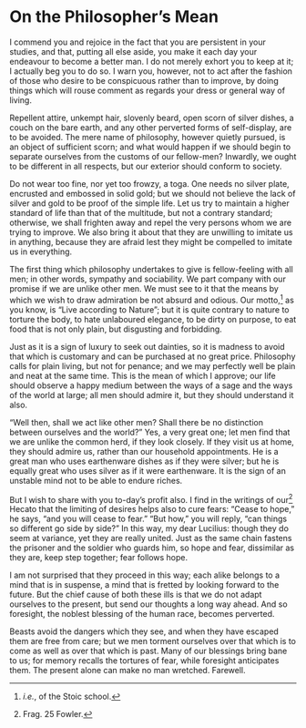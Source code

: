 # On the Philosopher's Mean

I commend you and rejoice in the fact that you are persistent in your studies, and that, putting all else aside, you make it each day your endeavour to become a better man.
I do not merely exhort you to keep at it; I actually beg you to do so.
I warn you, however, not to act after the fashion of those who desire to be conspicuous rather than to improve, by doing things which will rouse comment as regards your dress or general way of living.

Repellent attire, unkempt hair, slovenly beard, open scorn of silver dishes, a couch on the bare earth, and any other perverted forms of self-display, are to be avoided.
The mere name of philosophy, however quietly pursued, is an object of sufficient scorn; and what would happen if we should begin to separate ourselves from the customs of our fellow-men?
Inwardly, we ought to be different in all respects, but our exterior should conform to society.

Do not wear too fine, nor yet too frowzy, a toga.
One needs no silver plate, encrusted and embossed in solid gold; but we should not believe the lack of silver and gold to be proof of the simple life.
Let us try to maintain a higher standard of life than that of the multitude, but not a contrary standard; otherwise, we shall frighten away and repel the very persons whom we are trying to improve.
We also bring it about that they are unwilling to imitate us in anything, because they are afraid lest they might be compelled to imitate us in everything.

The first thing which philosophy undertakes to give is fellow-feeling with all men; in other words, sympathy and sociability.
We part company with our promise if we are unlike other men.
We must see to it that the means by which we wish to draw admiration be not absurd and odious.
Our motto,[^5-1] as you know, is "Live according to Nature"; but it is quite contrary to nature to torture the body, to hate unlaboured elegance, to be dirty on purpose, to eat food that is not only plain, but disgusting and forbidding.

Just as it is a sign of luxury to seek out dainties, so it is madness to avoid that which is customary and can be purchased at no great price.
Philosophy calls for plain living, but not for penance; and we may perfectly well be plain and neat at the same time.
This is the mean of which I approve; our life should observe a happy medium between the ways of a sage and the ways of the world at large; all men should admire it, but they should understand it also.

"Well then, shall we act like other men?
Shall there be no distinction between ourselves and the world?"
Yes, a very great one; let men find that we are unlike the common herd, if they look closely.
If they visit us at home, they should admire us, rather than our household appointments.
He is a great man who uses earthenware dishes as if they were silver; but he is equally great who uses silver as if it were earthenware.
It is the sign of an unstable mind not to be able to endure riches.

But I wish to share with you to-day's profit also.
I find in the writings of our[^5-2] Hecato that the limiting of desires helps also to cure fears: "Cease to hope," he says, "and you will cease to fear."
"But how," you will reply, "can things so different go side by side?"
In this way, my dear Lucilius: though they do seem at variance, yet they are really united.
Just as the same chain fastens the prisoner and the soldier who guards him, so hope and fear, dissimilar as they are, keep step together; fear follows hope.

I am not surprised that they proceed in this way; each alike belongs to a mind that is in suspense, a mind that is fretted by looking forward to the future.
But the chief cause of both these ills is that we do not adapt ourselves to the present, but send our thoughts a long way ahead.
And so foresight, the noblest blessing of the human race, becomes perverted.

Beasts avoid the dangers which they see, and when they have escaped them are free from care; but we men torment ourselves over that which is to come as well as over that which is past.
Many of our blessings bring bane to us; for memory recalls the tortures of fear, while foresight anticipates them.
The present alone can make no man wretched.
Farewell.

[^5-1]: *i.e.*, of the Stoic school.
[^5-2]: Frag. 25 Fowler.
